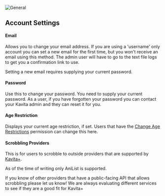 
![General](../../../public/guides/user-settings/user-settings-account.png "General Settings Page")

## Account Settings

#### Email

Allows you to change your email address. If you are using a 'username' only account you can set a new email for the first time, but you won't receive an email using this method. The admin user will have to go to the text file logs to get you a confirmation link to use.

Setting a new email requires supplying your current password.

#### Password

Use this to change your password. You need to supply your current password. As a user, if you have forgotten your password you can contact your Kavita admin and they can reset it for you.

#### Age Restriction

Displays your current age restriction, if set. Users that have the [Change Age Restrictions](../admin-settings/users.mdx#change-restriction) permission can change this here. 

#### Scrobbling Providers

This is for users to scrobble to outside providers that are supported by [Kavita+](../../kavita+.mdx). 

As of the time of writing only AniList is supported. 

<Callout type="info" emoji="ℹ️">
  If you know of other providers that have a public-facing API that allows scrobbling please let us know! We are always evaluating different services to see if they are a good fit for Kavita+
</Callout>